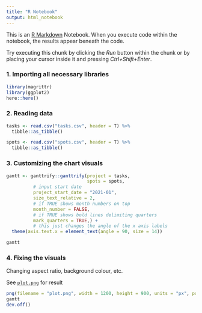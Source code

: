 ```yaml
---
title: "R Notebook"
output: html_notebook
---
```


This is an [R Markdown](http://rmarkdown.rstudio.com) Notebook. When you execute code within the notebook, the results appear beneath the code. 

Try executing this chunk by clicking the *Run* button within the chunk or by placing your cursor inside it and pressing *Ctrl+Shift+Enter*. 

### 1. Importing all necessary libraries 
```r
library(magrittr)
library(ggplot2)
here::here()
```
### 2. Reading data
```r
tasks <- read.csv("tasks.csv", header = T) %>% 
  tibble::as_tibble()

spots <- read.csv("spots.csv", header = T) %>% 
  tibble::as_tibble()
```

### 3. Customizing the chart visuals 
```r
gantt <- ganttrify::ganttrify(project = tasks,
                              spots = spots,
          # input start date
          project_start_date = "2021-01",
          size_text_relative = 2, 
          # if TRUE shows month numbers on top
          month_number = FALSE,
          # if TRUE shows bold lines delimiting quarters
          mark_quarters = TRUE,) +
          # this just changes the angle of the x axis labels
  theme(axis.text.x = element_text(angle = 90, size = 14))

gantt
```

### 4. Fixing the visuals

Changing aspect ratio, background colour, etc.

See [`plot.png`](plot.png) for result 

```r
png(filename = "plot.png", width = 1200, height = 900, units = "px", pointsize = 12, res = 72, bg = "white")
gantt
dev.off()
```
